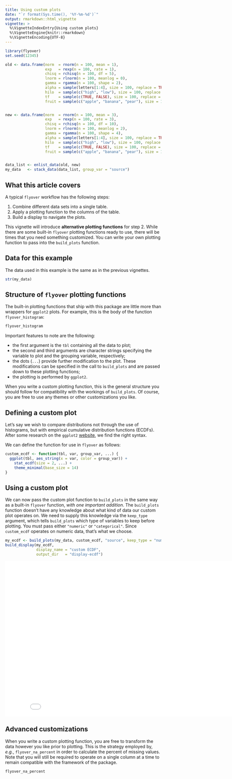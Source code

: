 ```yaml
---
title: Using custom plots
date: "`r format(Sys.time(), '%Y-%m-%d')`"
output: rmarkdown::html_vignette
vignette: >
  %\VignetteIndexEntry{Using custom plots}
  %\VignetteEngine{knitr::rmarkdown}
  %\VignetteEncoding{UTF-8}
---
```


```r
library(flyover)
set.seed(12345)

old <- data.frame(norm  = rnorm(n = 100, mean = 1),
                  exp   = rexp(n = 100, rate = 1),
                  chisq = rchisq(n = 100, df = 5),
                  lnorm = rlnorm(n = 100, meanlog = 0),
                  gamma = rgamma(n = 100, shape = 2),
                  alpha = sample(letters[1:4], size = 100, replace = TRUE, prob = c(1, 2, 3, 4)),
                  hilo  = sample(c("high", "low"), size = 100, replace = TRUE, prob = c(1, 2)),
                  tf    = sample(c(TRUE, FALSE), size = 100, replace = TRUE, prob = c(1, 1)),
                  fruit = sample(c("apple", "banana", "pear"), size = 100, replace = TRUE, prob = c(1, 2, 3)))


new <- data.frame(norm  = rnorm(n = 100, mean = 3),
                  exp   = rexp(n = 100, rate = 3),
                  chisq = rchisq(n = 100, df = 10),
                  lnorm = rlnorm(n = 100, meanlog = 2),
                  gamma = rgamma(n = 100, shape = 4),
                  alpha = sample(letters[1:4], size = 100, replace = TRUE, prob = c(4, 3, 2, 1)),
                  hilo  = sample(c("high", "low"), size = 100, replace = TRUE, prob = c(2, 1)),
                  tf    = sample(c(TRUE, FALSE), size = 100, replace = TRUE, prob = c(1, 3)),
                  fruit = sample(c("apple", "banana", "pear"), size = 100, replace = TRUE, prob = c(3, 2, 1)))


data_list <- enlist_data(old, new)
my_data   <- stack_data(data_list, group_var = "source")
```


## What this article covers

A typical `flyover` workflow has the following steps:

1. Combine different data sets into a single table.
2. Apply a plotting function to the columns of the table.
3. Build a display to navigate the plots.

This vignette will introduce **alternative plotting functions** for step 2.  While there are some built-in `flyover` plotting functions ready to use, there will be times that you need something customized.  You can write your own plotting function to pass into the `build_plots` function.


## Data for this example

The data used in this example is the same as in the previous vignettes.


```r
str(my_data)
```


## Structure of `flyover` plotting functions

The built-in plotting functions that ship with this package are little more than wrappers for `ggplot2` plots.  For example, this is the body of the function `flyover_histogram`:

```r
flyover_histogram
```


Important features to note are the following:

* the first argument is the `tbl` containing all the data to plot;
* the second and third arguments are character strings specifying the variable to plot and the grouping variable, respectively;
* the dots (`...`) provide further modification to the plot.  These modifications can be specified in the call to `build_plots` and are passed down to these plotting functions;
* the plotting is performed by `ggplot2`.

When you write a custom plotting function, this is the general structure you should follow for compatibility with the workings of `build_plots`.  Of course, you are free to use any themes or other customizations you like.


## Defining a custom plot

Let's say we wish to compare distributions not through the use of histograms, but with empirical cumulative distribution functions (ECDFs).  After some research on the `ggplot2` [website](https://ggplot2.tidyverse.org/index.html), we find the right syntax.

We can define the function for use in `flyover` as follows:

```r
custom_ecdf <- function(tbl, var, group_var, ...) {
  ggplot(tbl, aes_string(x = var, color = group_var)) +
    stat_ecdf(size = 2, ...) +
    theme_minimal(base_size = 14)
}
```


## Using a custom plot

We can now pass the custom plot function to `build_plots` in the same way as a built-in `flyover` function, _with one important addition_.  The `build_plots` function doesn't have any knowledge about what kind of data our custom plot operates on.  We need to supply this knowledge via the `keep_type` argument, which tells `build_plots` which type of variables to keep before plotting.  You must pass either `"numeric"` or `"categorical"`.  Since `custom_ecdf` operates on numeric data, that's what we choose.

```r
my_ecdf <- build_plots(my_data, custom_ecdf, "source", keep_type = "numeric")
build_display(my_ecdf,
              display_name = "custom ECDF",
              output_dir   = "display-ecdf")
```

<iframe src="display-ecdf/" height=500 width=850 scrolling="no" frameborder="0" webkitallowfullscreen="true" mozallowfullscreen="true" allowfullscreen="true"></iframe>


## Advanced customizations

When you write a custom plotting function, you are free to transform the data however you like prior to plotting.  This is the strategy employed by, _e.g._, `flyover_na_percent` in order to calculate the
percent of missing values.  Note that you will still be required to operate on a single column at a time to remain compatible with the framework of the package.

```r
flyover_na_percent
```